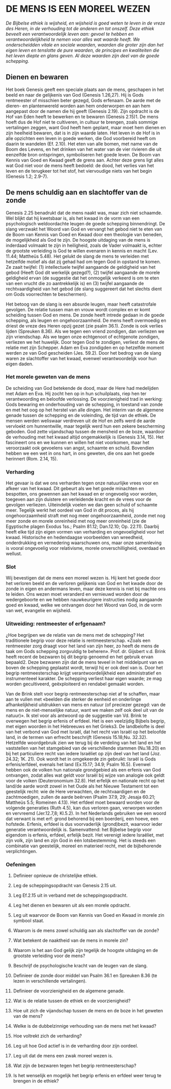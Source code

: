 # DE MENS IS EEN MOREEL WEZEN

*De Bijbelse ethiek is wijsheid, en wijsheid is goed weten te leven in de vreze des Heren, in de verhouding tot de anderen en tot onszelf. Deze ethiek beveelt een verantwoordelijk leven aan: gevoel te hebben en verantwoordelijkheid te nemen voor alles wat waarde heeft. We onderscheidden vitale en sociale waarden, waarden die groter zijn dan het eigen leven en tenslotte de pure waarden, de principes en kwaliteiten die het leven diepte en glans geven. Al deze waarden zijn deel van de goede schepping.*

## Dienen en bewaren 

Het boek Genesis geeft een speciale plaats aan de mens, geschapen in het beeld en naar de gelijkenis van God (Genesis 1.26,27). Hij is Gods rentmeester of misschien beter gezegd, Gods erfenaam. De aarde met de dieren- en plantenwereld worden aan hem onderworpen en aan hem aangepast door de namen die hij geeft (Genesis 2.19). Zijn opdracht is de Hof van Eden heeft te bewerken en te bewaren (Genesis 2.15)1. De mens hoeft dus de Hof niet te cultiveren, in cultuur te brengen, zoals sommige vertalingen zeggen, want God heeft hem geplant, maar moet hem dienen en zijn heelheid bewaren, dat is in zijn waarde laten. Het leven in de Hof is in alle opzichten een leven in goede werken, die God voorbereid heeft om daarin te wandelen (Ef. 2.10). Het eten van alle bomen, met name van de Boom des Levens, en het drinken van het water van de vier rivieren die uit eenzelfde bron ontspringen, symboliseren het goede leven. De Boom van Kennis van Goed en Kwaad geeft de grens aan. Achter deze grens ligt alles wat God niet voor de mens heeft bedoeld: de dood, het verlies van het leven en de terugkeer tot het stof, het viervoudige niets van het begin (Genesis 1.2; 2.9-7).

## De mens schuldig aan en slachtoffer van de zonde

Genesis 2.25 benadrukt dat de mens naakt was, maar zich niet schaamde. Wel blijkt dat hij kwetsbaar is, als het kwaad in de vorm van een psychologisch weldoordachte leugen de goede schepping binnendringt. De slang verzwakt het Woord van God en vervangt het gebod niet te eten van de Boom van Kennis van Goed en Kwaad door een theologie van beneden, de mogelijkheid als God te zijn. De hoogste uitdaging van de mens is inderdaad volmaakt te zijn in heiligheid, zoals de Vader volmaakt is, echter de grootste verleiding is God te willen evenaren in kennis en macht (Lev. 11.44; Mattheüs 5.48). Het gelukt de slang de mens te verleiden met hetzelfde motief als dat zij gehad had om tegen God in opstand te komen. Ze zaait twijfel: (1) intellectuele twijfel aangaande de geldigheid van het gebod (Heeft God dit werkelijk gezegd?), (2) twijfel aangaande de morele geldigheid ervan (de suggestie dat het onmogelijk verkeerd is om te eten van een vrucht die zo aantrekkelijk is) en (3) twijfel aangaande de rechtvaardigheid van het gebod (de slang suggereert dat het slechts dient om Gods voorrechten te beschermen).

Het betoog van de slang is een absurde leugen, maar heeft catastrofale gevolgen. De relatie tussen man en vrouw wordt complex en er komt scheiding tussen God en mens. De zonde heeft intrede gedaan in de goede schepping, als leugen en ongehoorzaamheid. De mens heeft overmoedig en driest de vreze des Heren opzij gezet (zie psalm 36.1). Zonde is ook verlies lijden (Spreuken 8.36). Als we tegen een vriend zondigen, dan verliezen we zijn vriendschap. Als we tegen onze echtgenoot of echtgenote zondigen, verliezen we het huwelijk. Door tegen God te zondigen, verliest de mens de relatie met zijn Schepper. Adam en Eva zondigden en op hetzelfde moment werden ze van God gescheiden (Jes. 59.2). Door het bedrog van de slang waren ze slachtoffer van het kwaad, evenwel verantwoordelijk voor hun eigen daden.

### Het morele geweten van de mens

De scheiding van God betekende de dood, maar de Here had medelijden met Adam en Eva. Hij zocht hen op in hun schuilplaats, riep hen ter verantwoording en beloofde verlossing. De voorzienigheid trad in werking: Gods bewaring en onderhouding van de schepping, in toestand van zonde en met het oog op het herstel van alle dingen. Het interim van de algemene genade tussen de schepping en de voleinding, de tijd van de ethiek. De mensen werden weliswaar verdreven uit de Hof en zelfs werd de aarde vervloekt om hunnentwille, maar tegelijk werd hun een zekere bescherming geboden. God zette vijandschap tussen de mensheid en de boze, waardoor de verhouding met het kwaad altijd ongemakkelijk is (Genesis 3.14, 15). Het fascineert ons en we kunnen en willen het niet voorkomen, maar het veroorzaakt ook gevoelens van angst, schaamte en schuld. Bovendien hebben we een wet in ons hart, in ons geweten, die ons aan het goede herinnert (Rom. 2.14, 15).

### Verharding

Het gevaar is dat we ons verharden tegen onze natuurlijke vrees voor en afkeer van het kwaad. Dit gebeurt als we het goede minachten en bespotten, ons gewennen aan het kwaad en er ongevoelig voor worden, toegeven aan zijn duistere en verleidende kracht en de vrees voor de gevolgen verliezen. Uiteindelijk voelen we dan geen schuld of schaamte meer. Tegelijk werkt het oordeel van God in dit proces, als hij ongehoorzaamheid straft met nog meer ongehoorzaamheid, zonde met nog meer zonde en morele onreinheid met nog meer onreinheid (zie de Egyptische plagen Exodus 1ss.; Psalm 81.12; Dan.12.10; Op. 22.11). Daarbij heeft elke tijd zijn eigen vormen van verharding en ongevoeligheid voor het kwaad. Historische en hedendaagse voorbeelden van wreedheid, onderdrukking en vernedering waarschuwen ons, maar onze samenleving is vooral ongevoelig voor relativisme, morele onverschilligheid, overdaad en wellust.

### Slot

Wij bevestigen dat de mens een moreel wezen is. Hij kent het goede door het verloren beeld en de verloren gelijkenis van God en het kwade door de zonde in eigen en andermans leven, maar deze kennis is niet bij machte ons te leiden. Ons wezen moet veranderd en vernieuwd worden door de wedergeboorte en we hebben nauwkeurigere instructies nodig aangaande goed en kwaad, welke we ontvangen door het Woord van God, in de vorm van wet, evangelie en wijsheid.

### Uitweiding: rentmeester of erfgenaam?

¿Hoe begrijpen we de relatie van de mens met de schepping? Het traditionele begrip voor deze relatie is rentmeesterschap. «Zoals een rentmeester zorg draagt voor het land van zijn heer, zo heeft de mens de taak om Gods schepping zorgvuldig te beheren». Prof. dr. Gijsbert v.d. Brink heeft recent de bezwaren bij dit begrip genoemd en het gebruik ervan bepaald2. Deze bezwaren zijn dat de mens teveel in het middelpunt van en boven de schepping geplaatst wordt, terwijl hij er ook deel van is. Door het begrip rentmeesterschap krijgt verantwoordelijkheid een administratief en instrumenteeel karakter. De schepping verliest haar eigen waarde; ze mag worden gecultiveerd, geëxploiteerd en rendabel gemaakt worden.

Van de Brink stelt voor begrip rentmeesterschap niet af te schaffen, maar aan te vullen met «beelden die sterker de eenheid en onderlinge afhankelijkheid uitdrukken van mens en natuur (of preciezer gezegd: van de mens en de niet-menselijke natuur, want we maken zelf ook deel uit van de natuur)». Ik stel voor als antwoord op de suggestie van Vd. Brink te overwegen het begrip erfenis of erfdeel. Het is een veelzijdig Bijbels begrip, met eigen woorden in het Hebreeuws en het Grieks3. De landbelofte is deel van het verbond van God met Israël, dat het recht van Israël op het beloofde land, in de termen van erfrecht beschrijft (Genesis 15.18;Nu. 32.32). Hetzelfde woordgebruik zien we terug bij de verdeling van het land en het vaststellen van het stamgebied van de verschillende stammen (Nu.18.20) en bij het particuliere recht van iedere Israëliet op zijn deel van het land (Joz. 24.32; 1K. 21). Ook wordt het in omgekeerde zin gebruikt: Israël is Gods erfenis/erfdeel, evenals het land (Ex.15.17; 34.9; Psalm 16.5). Evenwel hebben ook de volken hun nationale grondgebied als een erfenis van God ontvangen, zodat alles wat geldt voor Israël bij wijze van analogie ook geldt voor de volken (Deuteronomium 32.8). Het erfelijk en nationale recht op het land/de aarde wordt zowel in het Oude als het Nieuwe Testament tot een geestelijk recht: wie de Here verwachten, de rechtvaardigen en de zachtmoedigen, zullen de aarde beërven (Psalm 37.9, 29; Jesaja 60.21; Mattheüs 5.5; Romeinen 4.13). Het erfdeel moet bewaard worden voor de volgende generaties (Ruth 4.5), kan dus verloren gaan, verworpen worden en vervreemd (Jer.12.7,8; Kl.5.2). In het Nederlands gebruiken we een woord dat verwant is met erf: grond behorend bij een boerderij, een hoeve, een hofstede. Erfenis, erfdeel is dus voorvaderlijk (grond)bezit, waarvoor ieder generatie verantwoordelijk is. Samenvattend: het Bijbelse begrip voor eigendom is erfenis, erfdeel, erfelijk bezit. Het verenigt iedere Israëliet, met zijn volk, zijn land en zijn God in één lotsbestemming. Het is steeds een combinatie van geestelijk, moreel en materieel recht, met de bijbehorende verplichtingen.

### Oefeningen

1.  Definieer opnieuw de christelijke ethiek.

2.  Leg de scheppingsopdracht van Genesis 2.15 uit.

3.  Leg Ef.2.15 uit in verband met de scheppingsopdracht.

4.  Leg het dienen en bewaren uit als een morele opdracht.

5.  Leg uit waarvoor de Boom van Kennis van Goed en Kwaad in morele zin symbool staat.

6.  Waarom is de mens zowel schuldig aan als slachtoffer van de zonde?

7.  Wat betekent de naaktheid van de mens in morele zin?

8.  Waarom is het aan God gelijk zijn tegelijk de hoogste uitdaging en de grootste verleiding voor de mens?

9.  Beschrijf de psychologische kracht van de leugen van de slang.

10. Definieer de zonde door middel van Psalm 36.1 en Spreuken 8.36 (te lezen in verschillende vertalingen).

11. Definieer de voorzienigheid en de algemene genade.

12. Wat is de relatie tussen de ethiek en de voorzienigheid?

13. Hoe uit zich de vijandschap tussen de mens en de boze in het geweten van de mens?

14. Welke is de dubbelzinnige verhouding van de mens met het kwaad?

15. Hoe voltrekt zich de verharding?

16. Leg uit hoe God actief is in de verharding door zijn oordeel.

17. Leg uit dat de mens een zwak moreel wezen is.

18. Wat zijn de bezwaren tegen het begrip rentmeesterschap?

19. Is het wenselijk en mogelijk het begrip erfenis en erfdeel weer terug te brengen in de ethiek?
